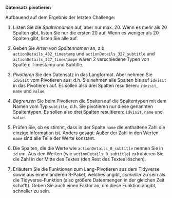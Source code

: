 **Datensatz pivotieren**


Aufbauend auf dem Ergebnis der letzten Challenge:



1. Listen Sie die *Spaltennamen* auf, aber nur max. 20. Wenn es mehr als 20 Spalten gibt, listen Sie nur die ersten 20 auf. Wenn es weniger als 20 Spalten gibt, listen Sie alle auf.

2. Geben Sie *Arten von Spaltennamen* an, z.b. `actionDetails_482_timestamp` und `actionDetails_327_subtitle` und `actionDetails_327_timestampe` wären 2 verschiedene Typen von Spalten: Timestamp und Subtitle.

2. *Pivotieren* Sie den Datensatz in das Langformat. Aber nehmen Sie `idvisit` vom Pivotieren aus; d.h. Sie nehmen alle Spalten bis auf `idvisit` in das Pivotieren auf. Es sollen also drei Spalten resultieren: `idvisit`, `name` und `value`.

3. *Begrenzen* Sie beim Pivotieren die Spalten auf die Spaltentypen mit dem Namen vom Typ `subtitle`; d.h. Sie pivotieren nur diese genannten Spaltentypen. Es sollen also drei Spalten resultieren: `idvisit`, `name` und `value`.

4. Prüfen Sie, ob es stimmt, dass in der Spalte `name` die enthaltene Zahl die einzige Information ist. Anders gesagt: Außer der Zahl in den Werten `name` sind alle Teile der Werte konstant.

5. Die Spalten, die die Werte wie `actionDetails_0_subtitle` nennen Sie in `id` um. Aus den Werten (wie `actionDetails_0_subtitle`) extrahieren Sie die Zahl in der Mitte des Textes (den Rest des Textes löschen).

6. Erläutern Sie die Funktionen zum Lang-Pivotieren aus dem Tidyverse sowie aus einem anderen R-Paket, welches angibt, *schneller* zu sein als die Tidyverse-Funktion (also größere Datenmengen in der gleichen Zeit schafft). Geben Sie auch einen Faktor an, um diese Funktion angibt, schneller zu sein.


